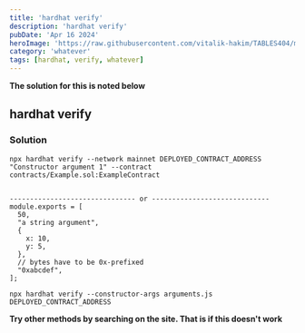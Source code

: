 ```yaml
---
title: 'hardhat verify'
description: 'hardhat verify'
pubDate: 'Apr 16 2024'
heroImage: 'https://raw.githubusercontent.com/vitalik-hakim/TABLES404/main/error_b/misc.png'
category: 'whatever'
tags: [hardhat, verify, whatever]
---
```


**The solution for this is noted below**

## hardhat verify

### Solution

```whatever
npx hardhat verify --network mainnet DEPLOYED_CONTRACT_ADDRESS "Constructor argument 1" --contract contracts/Example.sol:ExampleContract


------------------------------- or -----------------------------
module.exports = [
  50,
  "a string argument",
  {
    x: 10,
    y: 5,
  },
  // bytes have to be 0x-prefixed
  "0xabcdef",
];

npx hardhat verify --constructor-args arguments.js DEPLOYED_CONTRACT_ADDRESS
```

**Try other methods by searching on the site. That is if this doesn't work**
